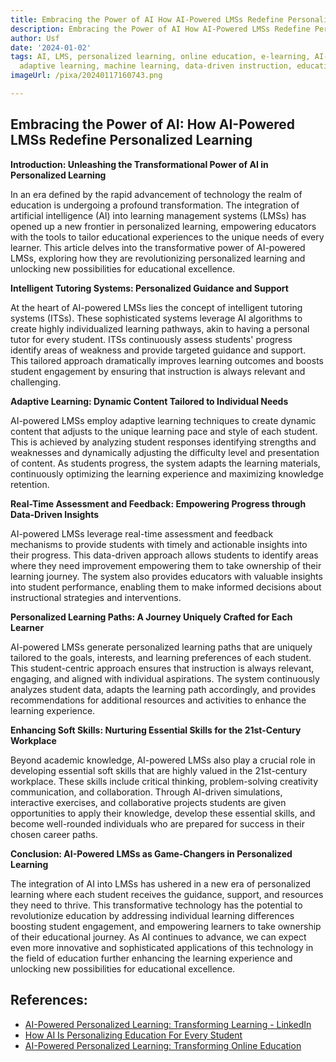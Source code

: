 ```yaml
---
title: Embracing the Power of AI How AI-Powered LMSs Redefine Personalized Learning
description: Embracing the Power of AI How AI-Powered LMSs Redefine Personalized Learning
author: Usf
date: '2024-01-02'
tags: AI, LMS, personalized learning, online education, e-learning, AI-powered learning,
  adaptive learning, machine learning, data-driven instruction, educational technology
imageUrl: /pixa/20240117160743.png

---
```

## **Embracing the Power of AI:  How  AI-Powered LMSs Redefine Personalized Learning**

**Introduction: Unleashing the Transformational  Power of AI  in Personalized Learning**

In an era defined by the rapid advancement of technology the realm of education is  undergoing a profound transformation. The integration of artificial intelligence (AI) into learning management systems (LMSs) has opened up a new frontier in personalized learning,  empowering educators with the tools to tailor educational experiences to the unique needs of every  learner. This article delves into the transformative power of AI-powered LMSs, exploring how they are revolutionizing personalized learning  and unlocking new possibilities for educational excellence.

**Intelligent Tutoring Systems: Personalized  Guidance and Support**

At  the heart of AI-powered LMSs lies the concept of intelligent tutoring systems (ITSs). These sophisticated systems  leverage AI algorithms to create highly individualized learning pathways, akin to having a personal tutor for every student. ITSs continuously assess students'  progress identify areas of weakness and  provide  targeted  guidance and support. This tailored approach dramatically improves learning outcomes and boosts student engagement by  ensuring  that instruction is always relevant  and challenging.

**Adaptive Learning: Dynamic  Content Tailored to Individual  Needs**

AI-powered LMSs employ adaptive learning techniques to create dynamic content that adjusts to the unique learning pace and style of each student. This is achieved by analyzing student responses  identifying strengths and weaknesses and dynamically adjusting  the difficulty level and presentation of  content. As students progress, the system adapts the learning materials, continuously optimizing the learning experience and maximizing knowledge retention.

**Real-Time  Assessment and Feedback: Empowering Progress  through Data-Driven Insights**

AI-powered LMSs leverage real-time assessment and feedback  mechanisms to provide students with timely and actionable insights into their progress. This data-driven approach allows students to  identify areas where  they need improvement empowering them to take ownership of their  learning journey. The system  also provides educators with valuable  insights into student  performance, enabling them to  make informed  decisions about instructional strategies and interventions.

**Personalized Learning Paths: A Journey Uniquely Crafted for Each Learner**

AI-powered LMSs generate personalized learning paths that are uniquely  tailored to the goals, interests, and learning preferences of each student. This  student-centric  approach  ensures that instruction is always relevant, engaging, and aligned  with individual aspirations. The system continuously  analyzes student data, adapts the learning path accordingly, and provides recommendations for additional resources and activities to enhance the learning experience.

**Enhancing Soft Skills: Nurturing Essential Skills for the 21st-Century Workplace**

Beyond academic knowledge, AI-powered LMSs also play a crucial role  in developing essential soft skills that are  highly valued in the 21st-century workplace. These  skills include critical thinking, problem-solving creativity communication, and collaboration. Through AI-driven simulations, interactive exercises, and collaborative projects students are given opportunities to apply their knowledge, develop these  essential skills, and become well-rounded individuals who are prepared for success in their chosen career paths.

**Conclusion: AI-Powered LMSs as Game-Changers  in Personalized  Learning**

The integration of AI into LMSs has ushered in a new era of personalized  learning where each student  receives the guidance, support, and  resources they need to thrive. This transformative technology has  the potential to revolutionize education  by addressing individual learning differences boosting student engagement, and empowering  learners to take ownership of their  educational journey. As AI continues to advance, we can expect even more innovative  and sophisticated applications of this technology in the field of education further enhancing the learning experience and unlocking new possibilities for educational excellence.

## References:
- [AI-Powered Personalized Learning: Transforming Learning - LinkedIn](https://www.linkedin.com/pulse/ai-powered-personalized-learning-transforming)
- [How AI Is Personalizing Education For Every Student](https://elearningindustry.com/how-ai-is-personalizing-education-for-every-student)
- [AI-Powered Personalized Learning: Transforming Online Education](https://medium.com/@pradeep90ms/ai-powered-personalized-learning-transforming-online-education-ac748d6faf50)
